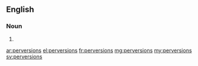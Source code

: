 ==English==

===Noun===
{{head|en}}

# {{plural of|perversion}}

[[ar:perversions]]
[[el:perversions]]
[[fr:perversions]]
[[mg:perversions]]
[[my:perversions]]
[[sv:perversions]]